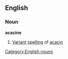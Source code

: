 ==English==
===Noun===
'''acacine'''
#[[Variant]] [[spelling]] of [[acacin]]

[[Category:English nouns]]